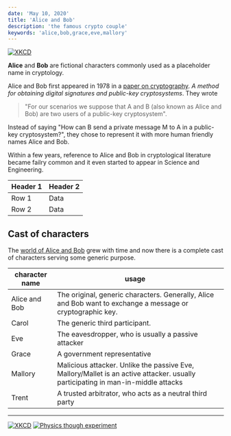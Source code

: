 ```yaml
---
date: 'May 10, 2020'
title: 'Alice and Bob'
description: 'the famous crypto couple'
keywords: 'alice,bob,grace,eve,mallory'
---
```


[![XKCD](https://imgs.xkcd.com/comics/alice_and_bob.png)](https://xkcd.com/177/)

**Alice** and **Bob** are fictional characters commonly used as a placeholder name in cryptology.

Alice and Bob first appeared in 1978 in a [paper on cryptography](https://dl.acm.org/doi/10.1145/359340.359342). _A method for obtaining digital signatures and public-key cryptosystems_. They wrote

> "For our scenarios we suppose that A and B (also known as Alice and Bob) are two users of a public-key cryptosystem".

Instead of saying "How can B send a private message M to A in a public-key cryptosystem?", they chose to represent it with more human friendly names Alice and Bob.

Within a few years, reference to Alice and Bob in cryptological literature became failry common and it even started to appear in Science and Engineering.

| Header 1 | Header 2 |
|----------|----------|
| Row 1    | Data     |
| Row 2    | Data     |


## Cast of characters

The [world of Alice and Bob](http://cryptocouple.com/) grew with time and now there is a complete cast of characters serving some generic purpose.

| **character name** | **usage** &nbsp; &nbsp;                                                                                                          |
| ------------------ | -------------------------------------------------------------------------------------------------------------------------------- |
| Alice and Bob      | The original, generic characters. Generally, Alice and Bob want to exchange a message or cryptographic key.                      |
| Carol              | The generic third participant.                                                                                                   |
| Eve                | The eavesdropper, who is usually a passive attacker                                                                              |
| Grace              | A government representative                                                                                                      |
| Mallory            | Malicious attacker. Unlike the passive Eve, Mallory/Mallet is an active attacker. usually participating in man-in-middle attacks |
| Trent              | A trusted arbitrator, who acts as a neutral third party                                                                          |

---

[![XKCD](https://imgs.xkcd.com/comics/protocol.png)](https://xkcd.com/1323/)
[![Physics though experiment](https://physicsworld.com/wp-content/uploads/2013/04/PW-2013-04-163-Communication-without-particles-pic1.jpg)](https://physicsworld.com/a/alice-and-bob-communicate-without-transferring-a-single-photon/)
